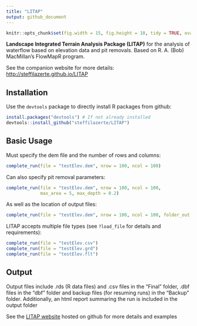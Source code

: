 ```yaml
---
title: "LITAP"
output: github_document
---
```


```r
knitr::opts_chunk$set(fig.width = 15, fig.height = 10, tidy = TRUE, eval = FALSE)
```

__Landscape Integrated Terrain Analysis Package (LITAP)__ for the analysis of waterflow based on elevation data and pit removals. Based on R. A. (Bob) MacMillan's FlowMapR program.

See the companion website for more details: <http://steffilazerte.github.io/LITAP>

## Installation

Use the `devtools` package to directly install R packages from github:

```r
install.packages("devtools") # If not already installed
devtools::install_github("steffilazerte/LITAP") 
```

## Basic Usage

Must specify the dem file and the number of rows and columns:

```r
complete_run(file = "testElev.dem", nrow = 100, ncol = 100)
```

Can also specify pit removal parameters:

```r
complete_run(file = "testElev.dem", nrow = 100, ncol = 100, 
             max_area = 5, max_depth = 0.2)
```

As well as the location of output files:
```r
complete_run(file = "testElev.dem", nrow = 100, ncol = 100, folder_out = "./Output/")
```

LITAP accepts multiple file types (see `?load_file` for details and requirements):

```r
complete_run(file = "testElev.csv")
complete_run(file = "testElev.grd")
complete_run(file = "testElev.flt")
```


## Output

Output files include .rds (R data files) and .csv files in the "Final" folder, .dbf files in the "dbf" folder and backup files (for resuming runs) in the "Backup" folder. Additionally, an html report summaring the run is included in the output folder

See the [LITAP website](http://steffilazerte.github.io/LITAP/) hosted on github for more details and examples
